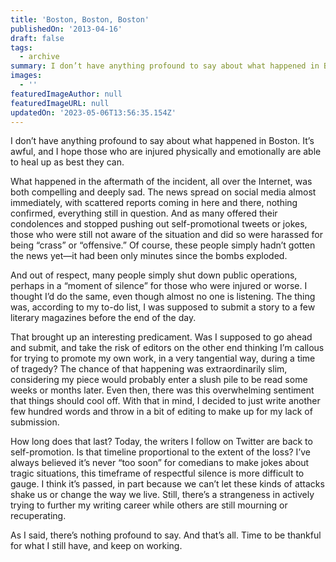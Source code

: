 ```yaml
---
title: 'Boston, Boston, Boston'
publishedOn: '2013-04-16'
draft: false
tags:
  - archive
summary: I don’t have anything profound to say about what happened in Boston.
images:
  - ''
featuredImageAuthor: null
featuredImageURL: null
updatedOn: '2023-05-06T13:56:35.154Z'
---
```


I don’t have anything profound to say about what happened in Boston. It’s awful, and I hope those who are injured physically and emotionally are able to heal up as best they can.

What happened in the aftermath of the incident, all over the Internet, was both compelling and deeply sad. The news spread on social media almost immediately, with scattered reports coming in here and there, nothing confirmed, everything still in question. And as many offered their condolences and stopped pushing out self-promotional tweets or jokes, those who were still not aware of the situation and did so were harassed for being “crass” or “offensive.” Of course, these people simply hadn’t gotten the news yet—it had been only minutes since the bombs exploded.

And out of respect, many people simply shut down public operations, perhaps in a “moment of silence” for those who were injured or worse. I thought I’d do the same, even though almost no one is listening. The thing was, according to my to-do list, I was supposed to submit a story to a few literary magazines before the end of the day.

That brought up an interesting predicament. Was I supposed to go ahead and submit, and take the risk of editors on the other end thinking I’m callous for trying to promote my own work, in a very tangential way, during a time of tragedy? The chance of that happening was extraordinarily slim, considering my piece would probably enter a slush pile to be read some weeks or months later. Even then, there was this overwhelming sentiment that things should cool off. With that in mind, I decided to just write another few hundred words and throw in a bit of editing to make up for my lack of submission.

How long does that last? Today, the writers I follow on Twitter are back to self-promotion. Is that timeline proportional to the extent of the loss? I’ve always believed it’s never “too soon” for comedians to make jokes about tragic situations, this timeframe of respectful silence is more difficult to gauge. I think it’s passed, in part because we can’t let these kinds of attacks shake us or change the way we live. Still, there’s a strangeness in actively trying to further my writing career while others are still mourning or recuperating.

As I said, there’s nothing profound to say. And that’s all. Time to be thankful for what I still have, and keep on working.
